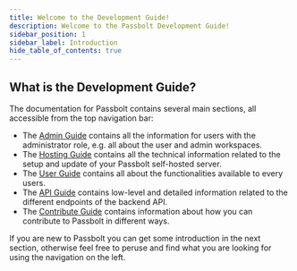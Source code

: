 ```yaml
---
title: Welcome to the Development Guide!
description: Welcome to the Passbolt Development Guide!
sidebar_position: 1
sidebar_label: Introduction
hide_table_of_contents: true
---
```


## What is the Development Guide?

The documentation for Passbolt contains several main sections, all accessible from the top navigation bar:
- The [Admin Guide](/docs/admin/) contains all the information for users with the administrator role, e.g. all about the user and admin workspaces.
- The [Hosting Guide](/docs/hosting/) contains all the technical information related to the setup and update of your Passbolt self-hosted server.
- The [User Guide](/docs/user/) contains all about the functionalities available to every users.
- The [API Guide](/docs/api/) contains low-level and detailed information related to the different endpoints of the backend API.
- The [Contribute Guide](/docs/contribute/) contains information about how you can contribute to Passbolt in different ways.

If you are new to Passbolt you can get some introduction in the next section, otherwise feel free to peruse and find
 what you are looking for using the navigation on the left.

